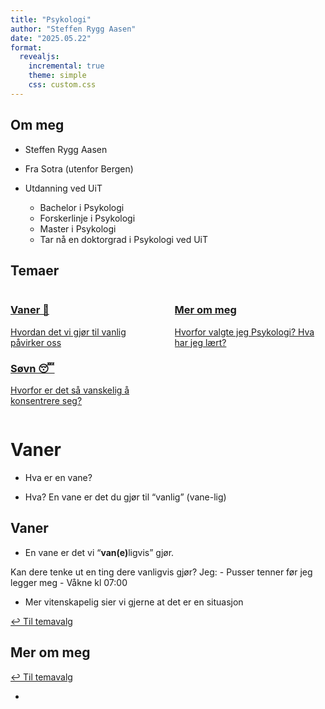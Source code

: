 ```yaml
---
title: "Psykologi"
author: "Steffen Rygg Aasen" 
date: "2025.05.22"
format: 
  revealjs:
    incremental: true
    theme: simple
    css: custom.css
---
```


## Om meg

-   Steffen Rygg Aasen

-   Fra Sotra (utenfor Bergen)

-   Utdanning ved UiT

    -   Bachelor i Psykologi
    -   Forskerlinje i Psykologi
    -   Master i Psykologi
    -   Tar nå en doktorgrad i Psykologi ved UiT

## Temaer {#tema-valg}

:::: columns

::: {.column width="50%"}
<a href="#/vaner" class="topic-box">
  <h3>Vaner 🔄</h3>
  <p>Hvordan det vi gjør til vanlig påvirker oss</p>
</a>
<a href="#/soovn" class="topic-box ">
  <h3>Søvn  😴</h3>
  <p>Hvorfor er det så vanskelig å konsentrere seg?</p>  
</a>
:::

::: {.column width="50%"}
<a href="#/mer-om-meg" class="topic-box mer-om-meg">
  <h3>Mer om meg</h3>
  <p>Hvorfor valgte jeg Psykologi? Hva har jeg lært?</p>  
</a>
<!-- <a href="#/min-forskning" class="topic-button mer-om-meg"> -->
<!--   <h3>Mer om meg</h3> -->
<!--   <p>Hvorfor valgte jeg Psykologi? Hva har jeg lært?</p>   -->
<!-- </a> -->
:::

::::

# Vaner {#vaner}
- Hva er en vane?

::: notes
- Hva?  En vane er det du gjør til "vanlig" (vane-lig) 
:::

## Vaner

-   En vane er det vi "<b>van(e)</b>ligvis" gjør.


::: notes
Kan dere tenke ut en ting dere vanligvis gjør? 
Jeg: 
- Pusser tenner før jeg legger meg
- Våkne kl 07:00 


- Mer vitenskapelig sier vi gjerne at det er en situasjon 
:::

<!-- Add to the last slide on the topic -->
::: back-container
<a href="#/tema-valg" class="back-button">↩️ Til temavalg</a>
:::



<!---------------------------------------------------------------------------->
<!---------------------------------------------------------------------------->
<!-- En ny seksjon om et annet tema -->

## Mer om meg {#mer-om-meg}
::: back-container
<a href="#/tema-valg" class="back-button">↩️ Til temavalg</a>
:::

-   